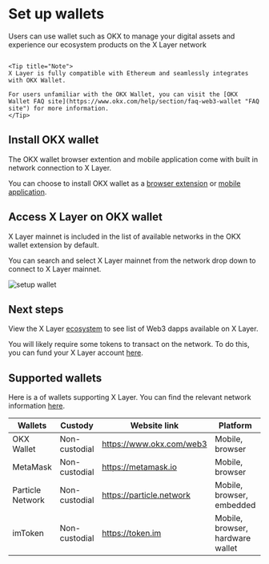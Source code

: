# Set up wallets

Users can use wallet such as OKX to manage your digital assets and experience our ecosystem products on the X Layer network

```

<Tip title="Note">
X Layer is fully compatible with Ethereum and seamlessly integrates with OKX Wallet. 

For users unfamiliar with the OKX Wallet, you can visit the [OKX Wallet FAQ site](https://www.okx.com/help/section/faq-web3-wallet "FAQ site") for more information.
</Tip>

```

## Install OKX wallet
The OKX wallet browser extention and mobile application come with built in network connection to X Layer.

You can choose to install OKX wallet as a [browser extension](https://chromewebstore.google.com/detail/okx-wallet/mcohilncbfahbmgdjkbpemcciiolgcge?hl=en "extension wallet") or [mobile application](https://apps.apple.com/us/app/okx-buy-bitcoin-btc-crypto/id1327268470 "mobile application").

## Access X Layer on OKX wallet
X Layer mainnet is included in the list of available networks in the OKX wallet extension by default.

You can search and select X Layer mainnet from the network drop down to connect to X Layer mainnet.

![setup wallet](./img/setup-wallet-1.png)

## Next steps

View the X Layer [ecosystem](https://www.okx.com/xlayer/ecosystem "ecosystem") to see list of Web3 dapps available on X Layer.

You will likely require some tokens to transact on the network. To do this, you can fund your X Layer account [here](/users/move-your-funds/fund-your-account).

## Supported wallets
Here is a of wallets supporting X Layer. You can find the relevant network information [here](/developer/build-on-xlayer/network-information).

|Wallets|Custody|Website link|Platform|Network|
|----|----|----|----|----|
|OKX Wallet|Non-custodial|https://www.okx.com/web3|Mobile, browser|Multi-chain|
|MetaMask|Non-custodial|https://metamask.io|Mobile, browser|EVM|
|Particle Network|Non-custodial|https://particle.network|Mobile, browser, embedded|Multi-chain|
|imToken|Non-custodial|https://token.im|Mobile, browser, hardware wallet|Multi-chain|